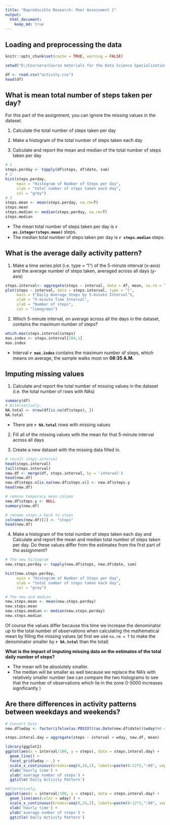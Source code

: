 ```yaml
---
title: "Reproducible Research: Peer Assessment 1"
output: 
  html_document:
    keep_md: true
---
```


## Loading and preprocessing the data

```r
knitr::opts_chunk$set(cache = TRUE, warning = FALSE)

setwd("D:/Coursera/Course materials for the Data Science Specialization/05_ReproducibleResearch/RepData_PeerAssessment1")
```

```r
df <- read.csv("activity.csv")
head(df)
```

## What is mean total number of steps taken per day?

For this part of the assignment, you can ignore the missing values in the dataset.

1. Calculate the total number of steps taken per day

2. Make a histogram of the total number of steps taken each day

3. Calculate and report the mean and median of the total number of steps taken per day

```r
# 1
steps.perday <- tapply(df$steps, df$date, sum)
# 2
hist(steps.perday, 
     main = "Histogram of Number of Steps per day", 
     xlab = "total number of steps taken each day", 
     col = "grey")
# 3
steps.mean <- mean(steps.perday, na.rm=T)
steps.mean
steps.median <- median(steps.perday, na.rm=T)
steps.median
```

* The mean total number of steps taken per day is **`r as.integer(steps.mean)`** steps.
* The median total number of steps taken per day is **`r steps.median`** steps.

## What is the average daily activity pattern?

1. Make a time series plot (i.e. type = "l") of the 5-minute interval (x-axis) and the average number of steps taken, averaged across all days (y-axis)

```r
steps.interval<- aggregate(steps ~ interval, data = df, mean, na.rm = TRUE)
plot(steps ~ interval, data = steps.interval, type = "l",
     main = ("Daily Average Steps by 5-minute Interval"), 
     xlab = "5-minute Time Interval",
     ylab = "Number of steps",
     col = "limegreen")
```

2. Which 5-minute interval, on average across all the days in the dataset, contains the maximum number of steps?

```r
which.max(steps.interval$steps)
max.index <- steps.interval[104,1]
max.index
```

* Interval **`r max.index`** contains the maximum number of steps, which means on average, the sample walks most on **08:35 A.M.**

## Imputing missing values

1. Calculate and report the total number of missing values in the dataset (i.e. the total number of rows with NAs)

```r
summary(df)
# Alternatively,
NA.total <- nrow(df[is.na(df$steps), ])
NA.total
```

* There are **`r NA.total`** rows with missing values

2. Fill all of the missing values with the mean for that 5-minute interval across all days

3. Create a new dataset with the missing data filled in.

```r
# recall steps.interval
head(steps.interval)
tail(steps.interval)
new.df <- merge(df, steps.interval, by = 'interval')
head(new.df)
new.df$steps.x[is.na(new.df$steps.x)] <- new.df$steps.y
head(new.df)

# remove temporary mean column
new.df$steps.y <- NULL
summary(new.df)

# rename steps.x back to steps
colnames(new.df)[2] <- "steps"
head(new.df)
```

4. Make a histogram of the total number of steps taken each day and Calculate and report the mean and median total number of steps taken per day. Do these values differ from the estimates from the first part of the assignment? 

```r
# The new histogram
new.steps.perday <- tapply(new.df$steps, new.df$date, sum)

hist(new.steps.perday, 
     main = "Histogram of Number of Steps per day", 
     xlab = "total number of steps taken each day", 
     col = "grey")

# The new and median
new.steps.mean <- mean(new.steps.perday)
new.steps.mean
new.steps.median <- median(new.steps.perday)
new.steps.median
```

Of course the values differ because this time we increase the denominator up to the total number of observations when calculating the mathematical mean by filling the missing values (at first we use `na.rm = T` to make the denominator smaller by **`r NA.total`** than the total)

**What is the impact of imputing missing data on the estimates of the total daily number of steps?**

* The mean will be absolutely smaller. 
* The median will be smaller as well because we replace the NA's with relatively smaller number (we can compare the two histograms to see that the number of observations which lie in the zone 0-5000 increases significantly )

## Are there differences in activity patterns between weekdays and weekends?

```r
# Convert Date
new.df$wday <- factor(ifelse(as.POSIXlt(as.Date(new.df$date))$wday%%6 == 0, "weekend", "weekday"))

steps.interal.day = aggregate(steps ~ interval + wday, new.df, mean)

library(ggplot2)
ggplot(aes(x = interval/100, y = steps), data = steps.interal.day) +
  geom_line() + 
  facet_grid(wday ~ .) +
  scale_x_continuous(breaks=seq(0,24,2), labels=paste(0:12*2,":00", sep="")) +
  xlab('hourly time') +
  ylab('average number of steps') +
  ggtitle('Daily Activity Pattern')

#Alterntively,
ggplot(aes(x = interval/100, y = steps), data = steps.interal.day) +
  geom_line(aes(color = wday) ) + 
  scale_x_continuous(breaks=seq(0,24,2), labels=paste(0:12*2,":00", sep="")) +
  xlab('hourly time') +
  ylab('average number of steps') +
  ggtitle('Daily Activity Pattern')
```

